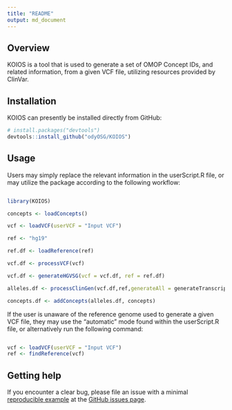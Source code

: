 ```yaml
---
title: "README"
output: md_document
---
```


<!-- README.md is generated from README.Rmd. Please edit that file -->

## Overview

KOIOS is a tool that is used to generate a set of OMOP Concept IDs, and related information, from a given VCF file, utilizing resources provided by ClinVar.


## Installation

KOIOS can presently be installed directly from GitHub:

```r
# install.packages("devtools")
devtools::install_github("odyOSG/KOIOS")
```

## Usage

Users may simply replace the relevant information in the userScript.R file, or may utilize the package according to the following workflow:

```r

library(KOIOS)

concepts <- loadConcepts()

vcf <- loadVCF(userVCF = "Input VCF")

ref <- "hg19"

ref.df <- loadReference(ref)

vcf.df <- processVCF(vcf)

vcf.df <- generateHGVSG(vcf = vcf.df, ref = ref.df)

alleles.df <- processClinGen(vcf.df,ref,generateAll = generateTranscripts)

concepts.df <- addConcepts(alleles.df, concepts)


```

If the user is unaware of the reference genome used to generate a given VCF file, they may use the "automatic" mode found within the userScript.R file, or alternatively run the following command:

```r

vcf <- loadVCF(userVCF = "Input VCF")
ref <- findReference(vcf)

```

## Getting help

If you encounter a clear bug, please file an issue with a minimal [reproducible example](https://reprex.tidyverse.org/) at the  [GitHub issues page](https://github.com/OdyOSG/KOIOS/issues).

